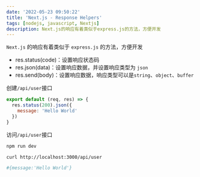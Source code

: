 ```yaml
---
date: '2022-05-23 09:50:22'
title: 'Next.js - Response Helpers'
tags: [nodejs, javascript, Nextjs]
description: Next.js的响应有着类似于express.js的方法，方便开发
---
```


`Next.js` 的响应有着类似于 `express.js` 的方法，方便开发

- res.status(code)：设置响应状态码
- res.json(data)：设置响应数据，并设置响应类型为 `json`
- res.send(body)：设置响应数据，响应类型可以是`string`、`object`、`buffer`

创建`/api/user`接口

```jsx
export default (req, res) => {
  res.status(200).json({
    message: 'Hello World'
  })
}
```

访问`/api/user`接口

```bash
npm run dev

curl http://localhost:3000/api/user

#{message:'Hello World'}
```
